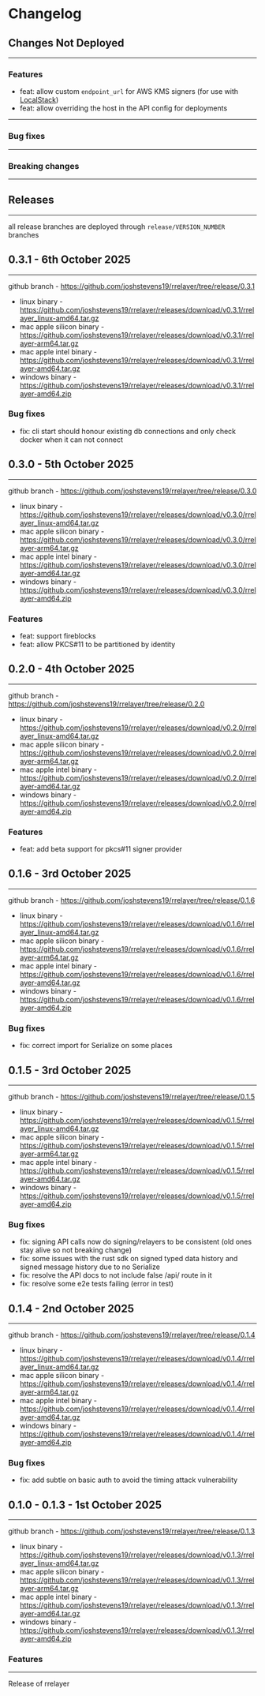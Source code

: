 # Changelog

## Changes Not Deployed

---

### Features

- feat: allow custom `endpoint_url` for AWS KMS signers (for use with [LocalStack](https://localstack.cloud/))
- feat: allow overriding the host in the API config for deployments

---

### Bug fixes

---

### Breaking changes

---

## Releases

---

all release branches are deployed through `release/VERSION_NUMBER` branches

## 0.3.1 - 6th October 2025
-------------------------------------------------

github branch - https://github.com/joshstevens19/rrelayer/tree/release/0.3.1

- linux binary - https://github.com/joshstevens19/rrelayer/releases/download/v0.3.1/rrelayer_linux-amd64.tar.gz
- mac apple silicon binary - https://github.com/joshstevens19/rrelayer/releases/download/v0.3.1/rrelayer-arm64.tar.gz
- mac apple intel binary - https://github.com/joshstevens19/rrelayer/releases/download/v0.3.1/rrelayer-amd64.tar.gz
- windows binary - https://github.com/joshstevens19/rrelayer/releases/download/v0.3.1/rrelayer-amd64.zip

### Bug fixes

- fix: cli start should honour existing db connections and only check docker when it can not connect

## 0.3.0 - 5th October 2025
-------------------------------------------------

github branch - https://github.com/joshstevens19/rrelayer/tree/release/0.3.0

- linux binary - https://github.com/joshstevens19/rrelayer/releases/download/v0.3.0/rrelayer_linux-amd64.tar.gz
- mac apple silicon binary - https://github.com/joshstevens19/rrelayer/releases/download/v0.3.0/rrelayer-arm64.tar.gz
- mac apple intel binary - https://github.com/joshstevens19/rrelayer/releases/download/v0.3.0/rrelayer-amd64.tar.gz
- windows binary - https://github.com/joshstevens19/rrelayer/releases/download/v0.3.0/rrelayer-amd64.zip

### Features

- feat: support fireblocks
- feat: allow PKCS#11 to be partitioned by identity

## 0.2.0 - 4th October 2025
-------------------------------------------------

github branch - https://github.com/joshstevens19/rrelayer/tree/release/0.2.0

- linux binary - https://github.com/joshstevens19/rrelayer/releases/download/v0.2.0/rrelayer_linux-amd64.tar.gz
- mac apple silicon binary - https://github.com/joshstevens19/rrelayer/releases/download/v0.2.0/rrelayer-arm64.tar.gz
- mac apple intel binary - https://github.com/joshstevens19/rrelayer/releases/download/v0.2.0/rrelayer-amd64.tar.gz
- windows binary - https://github.com/joshstevens19/rrelayer/releases/download/v0.2.0/rrelayer-amd64.zip

### Features

- feat: add beta support for pkcs#11 signer provider

## 0.1.6 - 3rd October 2025
-------------------------------------------------

github branch - https://github.com/joshstevens19/rrelayer/tree/release/0.1.6

- linux binary - https://github.com/joshstevens19/rrelayer/releases/download/v0.1.6/rrelayer_linux-amd64.tar.gz
- mac apple silicon binary - https://github.com/joshstevens19/rrelayer/releases/download/v0.1.6/rrelayer-arm64.tar.gz
- mac apple intel binary - https://github.com/joshstevens19/rrelayer/releases/download/v0.1.6/rrelayer-amd64.tar.gz
- windows binary - https://github.com/joshstevens19/rrelayer/releases/download/v0.1.6/rrelayer-amd64.zip

### Bug fixes

- fix: correct import for Serialize on some places

## 0.1.5 - 3rd October 2025
-------------------------------------------------

github branch - https://github.com/joshstevens19/rrelayer/tree/release/0.1.5

- linux binary - https://github.com/joshstevens19/rrelayer/releases/download/v0.1.5/rrelayer_linux-amd64.tar.gz
- mac apple silicon binary - https://github.com/joshstevens19/rrelayer/releases/download/v0.1.5/rrelayer-arm64.tar.gz
- mac apple intel binary - https://github.com/joshstevens19/rrelayer/releases/download/v0.1.5/rrelayer-amd64.tar.gz
- windows binary - https://github.com/joshstevens19/rrelayer/releases/download/v0.1.5/rrelayer-amd64.zip

### Bug fixes

- fix: signing API calls now do signing/relayers to be consistent (old ones stay alive so not breaking change)
- fix: some issues with the rust sdk on signed typed data history and signed message history due to no Serialize
- fix: resolve the API docs to not include false /api/ route in it
- fix: resolve some e2e tests failing (error in test)

## 0.1.4 - 2nd October 2025
-------------------------------------------------

github branch - https://github.com/joshstevens19/rrelayer/tree/release/0.1.4

- linux binary - https://github.com/joshstevens19/rrelayer/releases/download/v0.1.4/rrelayer_linux-amd64.tar.gz
- mac apple silicon binary - https://github.com/joshstevens19/rrelayer/releases/download/v0.1.4/rrelayer-arm64.tar.gz
- mac apple intel binary - https://github.com/joshstevens19/rrelayer/releases/download/v0.1.4/rrelayer-amd64.tar.gz
- windows binary - https://github.com/joshstevens19/rrelayer/releases/download/v0.1.4/rrelayer-amd64.zip

### Bug fixes

- fix: add subtle on basic auth to avoid the timing attack vulnerability

## 0.1.0 - 0.1.3 - 1st October 2025
-------------------------------------------------

github branch - https://github.com/joshstevens19/rrelayer/tree/release/0.1.3

- linux binary - https://github.com/joshstevens19/rrelayer/releases/download/v0.1.3/rrelayer_linux-amd64.tar.gz
- mac apple silicon binary - https://github.com/joshstevens19/rrelayer/releases/download/v0.1.3/rrelayer-arm64.tar.gz
- mac apple intel binary - https://github.com/joshstevens19/rrelayer/releases/download/v0.1.3/rrelayer-amd64.tar.gz
- windows binary - https://github.com/joshstevens19/rrelayer/releases/download/v0.1.3/rrelayer-amd64.zip

### Features
-------------------------------------------------

Release of rrelayer
